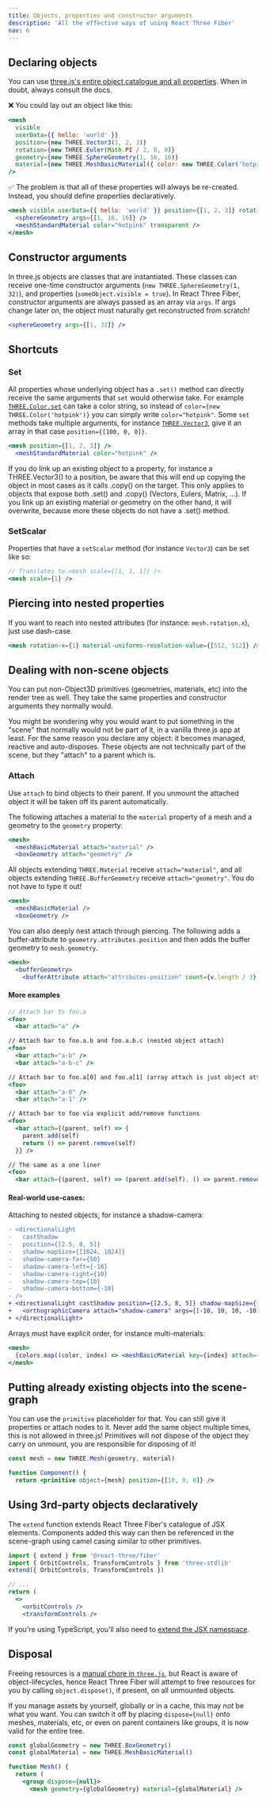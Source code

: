 ```yaml
---
title: Objects, properties and constructor arguments
description: 'All the effective ways of using React Three Fiber'
nav: 6
---
```


## Declaring objects

You can use [three.js's entire object catalogue and all properties](https://threejs.org/docs). When in doubt, always consult the docs.

❌ You could lay out an object like this:

```jsx
<mesh
  visible
  userData={{ hello: 'world' }}
  position={new THREE.Vector3(1, 2, 3)}
  rotation={new THREE.Euler(Math.PI / 2, 0, 0)}
  geometry={new THREE.SphereGeometry(1, 16, 16)}
  material={new THREE.MeshBasicMaterial({ color: new THREE.Color('hotpink'), transparent: true })}
/>
```

✅ The problem is that all of these properties will always be re-created. Instead, you should define properties declaratively.

```jsx
<mesh visible userData={{ hello: 'world' }} position={[1, 2, 3]} rotation={[Math.PI / 2, 0, 0]}>
  <sphereGeometry args={[1, 16, 16]} />
  <meshStandardMaterial color="hotpink" transparent />
</mesh>
```

## Constructor arguments

In three.js objects are classes that are instantiated. These classes can receive one-time constructor arguments (`new THREE.SphereGeometry(1, 32)`), and properties (`someObject.visible = true`). In React Three Fiber, constructor arguments are always passed as an array via `args`. If args change later on, the object must naturally get reconstructed from scratch!

```jsx
<sphereGeometry args={[1, 32]} />
```

## Shortcuts

### Set

All properties whose underlying object has a `.set()` method can directly receive the same arguments that `set` would otherwise take. For example [`THREE.Color.set`](https://threejs.org/docs/#api/en/math/Color.set) can take a color string, so instead of `color={new THREE.Color('hotpink')}` you can simply write `color="hotpink"`. Some `set` methods take multiple arguments, for instance [`THREE.Vector3`](https://threejs.org/docs/#api/en/math/Vector3.set), give it an array in that case `position={[100, 0, 0]}`.

```jsx
<mesh position={[1, 2, 3]} />
  <meshStandardMaterial color="hotpink" />
```

<Hint>
  If you do link up an existing object to a property, for instance a THREE.Vector3() to a position, be aware that this
  will end up copying the object in most cases as it calls .copy() on the target. This only applies to objects that
  expose both .set() and .copy() (Vectors, Eulers, Matrix, ...). If you link up an existing material or geometry on the
  other hand, it will overwrite, because more these objects do not have a .set() method.
</Hint>

### SetScalar

Properties that have a `setScalar` method (for instance `Vector3`) can be set like so:

```jsx
// Translates to <mesh scale={[1, 1, 1]} />
<mesh scale={1} />
```

## Piercing into nested properties

If you want to reach into nested attributes (for instance: `mesh.rotation.x`), just use dash-case.

```jsx
<mesh rotation-x={1} material-uniforms-resolution-value={[512, 512]} />
```

## Dealing with non-scene objects

You can put non-Object3D primitives (geometries, materials, etc) into the render tree as well. They take the same properties and constructor arguments they normally would.

You might be wondering why you would want to put something in the "scene" that normally would not be part of it, in a vanilla three.js app at least. For the same reason you declare any object: it becomes managed, reactive and auto-disposes. These objects are not technically part of the scene, but they "attach" to a parent which is.

### Attach

Use `attach` to bind objects to their parent. If you unmount the attached object it will be taken off its parent automatically.

The following attaches a material to the `material` property of a mesh and a geometry to the `geometry` property:

```jsx
<mesh>
  <meshBasicMaterial attach="material" />
  <boxGeometry attach="geometry" />
```

<Hint>

All objects extending `THREE.Material` receive `attach="material"`, and all objects extending `THREE.BufferGeometry` receive
`attach="geometry"`. You do not have to type it out!

</Hint>

```jsx
<mesh>
  <meshBasicMaterial />
  <boxGeometry />
```

You can also deeply nest attach through piercing. The following adds a buffer-attribute to `geometry.attributes.position` and then adds the buffer geometry to `mesh.geometry`.

```jsx
<mesh>
  <bufferGeometry>
    <bufferAttribute attach="attributes-position" count={v.length / 3} array={v} itemSize={3} />
```

#### More examples

```jsx
// Attach bar to foo.a
<foo>
  <bar attach="a" />

// Attach bar to foo.a.b and foo.a.b.c (nested object attach)
<foo>
  <bar attach="a-b" />
  <bar attach="a-b-c" />

// Attach bar to foo.a[0] and foo.a[1] (array attach is just object attach)
<foo>
  <bar attach="a-0" />
  <bar attach="a-1" />

// Attach bar to foo via explicit add/remove functions
<foo>
  <bar attach={(parent, self) => {
    parent.add(self)
    return () => parent.remove(self)
  }} />

// The same as a one liner
<foo>
  <bar attach={(parent, self) => (parent.add(self), () => parent.remove(self))} />
```

#### Real-world use-cases:

Attaching to nested objects, for instance a shadow-camera:

```diff
- <directionalLight
-   castShadow
-   position={[2.5, 8, 5]}
-   shadow-mapSize={[1024, 1024]}
-   shadow-camera-far={50}
-   shadow-camera-left={-10}
-   shadow-camera-right={10}
-   shadow-camera-top={10}
-   shadow-camera-bottom={-10}
- />
+ <directionalLight castShadow position={[2.5, 8, 5]} shadow-mapSize={[1024, 1024]}>
+   <orthographicCamera attach="shadow-camera" args={[-10, 10, 10, -10]} />
+ </directionalLight>
```

Arrays must have explicit order, for instance multi-materials:

```jsx
<mesh>
  {colors.map((color, index) => <meshBasicMaterial key={index} attach={`material-${index}`} color={color} />}
</mesh>
```

## Putting already existing objects into the scene-graph

You can use the `primitive` placeholder for that. You can still give it properties or attach nodes to it. Never add the same object multiple times, this is not allowed in three.js! Primitives will not dispose of the object they carry on unmount, you are responsible for disposing of it!

```jsx
const mesh = new THREE.Mesh(geometry, material)

function Component() {
  return <primitive object={mesh} position={[10, 0, 0]} />
```

## Using 3rd-party objects declaratively

The `extend` function extends React Three Fiber's catalogue of JSX elements. Components added this way can then be referenced in the scene-graph using camel casing similar to other primitives.

```jsx
import { extend } from '@react-three/fiber'
import { OrbitControls, TransformControls } from 'three-stdlib'
extend({ OrbitControls, TransformControls })

// ...
return (
  <>
    <orbitControls />
    <transformControls />
```

If you're using TypeScript, you'll also need to [extend the JSX namespace](/react-three-fiber/tutorials/typescript#extending-jsx-intrinsic-elements).

## Disposal

Freeing resources is a [manual chore in `three.js`](https://threejs.org/docs/#manual/en/introduction/How-to-dispose-of-objects), but React is aware of object-lifecycles, hence React Three Fiber will attempt to free resources for you by calling `object.dispose()`, if present, on all unmounted objects.

If you manage assets by yourself, globally or in a cache, this may _not_ be what you want. You can switch it off by placing `dispose={null}` onto meshes, materials, etc, or even on parent containers like groups, it is now valid for the entire tree.

```jsx
const globalGeometry = new THREE.BoxGeometry()
const globalMaterial = new THREE.MeshBasicMaterial()

function Mesh() {
  return (
    <group dispose={null}>
      <mesh geometry={globalGeometry} material={globalMaterial} />
```
